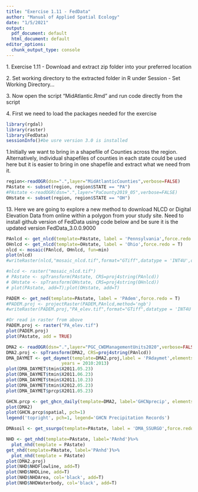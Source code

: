 ---
title: "Exercise 1.11 - FedData"
author: "Manual of Applied Spatial Ecology"
date: "1/5/2021"
output: 
  pdf_document: default
  html_document: default
editor_options: 
  chunk_output_type: console
---
1\. Exercise 1.11 - Download and extract zip folder into your preferred location

2\. Set working directory to the extracted folder in R under Session - Set Working Directory...

3\. Now open the script "MidAtlantic.Rmd" and run code directly from the script

4\. First we need to load the packages needed for the exercise
```{r warning=FALSE, message=FALSE}
library(rgdal)
library(raster)
library(FedData)
sessionInfo()#be usre version 3.0 is installed
```
1\.Initially we want to bring in a shapefile of Counties across the region. Alternatively, individual shapefiles of counties in each state could be used here but it is easier to bring in one shapefile and extract what we need from it.
```{r}
region<-readOGR(dsn=".",layer="MidAtlanticCounties",verbose=FALSE)
PAstate <- subset(region, region$STATE == "PA")
#PAstate <-readOGR(dsn=".",layer="PaCounty2019_05",verbose=FALSE)
OHstate <- subset(region, region$STATE == "OH")

```
13\. Here we are going to explore a new method to download NLCD or Digital Elevation Data from online within a polygon from your study site. Need to install github version of FedData using code below and be sure it is the updated version FedData_3.0.0.9000
```{r}
PAnlcd <- get_nlcd(template=PAstate, label = 'Pennsylvania',force.redo = T)
OHnlcd <- get_nlcd(template=OHstate, label = 'Ohio',force.redo = T)
nlcd <- mosaic(PAnlcd, OHnlcd, fun=min)
plot(nlcd)
#writeRaster(nlcd,"mosaic_nlcd.tif",format="GTiff",datatype = 'INT4U',overwrite=T)

#nlcd <- raster("mosaic_nlcd.tif")
# PAstate <- spTransform(PAstate, CRS=proj4string(PAnlcd))
# OHstate <- spTransform(OHstate, CRS=proj4string(OHnlcd))
# plot(PAstate, add=T);plot(OHstate, add=T)

PADEM <- get_ned(template=PAstate, label = 'PAdem',force.redo = T)
#PADEM.proj <- projectRaster(PADEM,PAnlcd,method='ngb')
#writeRaster(PADEM.proj,"PA_elev.tif",format="GTiff",datatype = 'INT4U',overwrite=T)

#Or read in raster from above
PADEM.proj <- raster("PA_elev.tif")
plot(PADEM.proj)
plot(PAstate, add = TRUE)
```


```{r}
DMA2 <- readOGR(dsn=".",layer="PGC_CWDManagementUnits2020",verbose=FALSE)
DMA2.proj <- spTransform(DMA2, CRS=proj4string(PAnlcd))
DMA_DAYMET <- get_daymet(template=DMA2.proj,label = 'PAdaymet',elements = c('prcp','tmin','tmax'),
                     years = 2010:2013)
plot(DMA_DAYMET$tmin$X2011.05.23)
plot(DMA_DAYMET$tmin$X2011.06.23)
plot(DMA_DAYMET$tmin$X2011.10.23)
plot(DMA_DAYMET$tmin$X2012.05.23)
plot(DMA_DAYMET$prcp$X2011.05.23)

GHCN.prcp <- get_ghcn_daily(template=DMA2, label='GHCNprecip', elements=c('prcp'))
plot(DMA2)
plot(GHCN.prcp$spatial, pch=1)
legend('topright', pch=1, legend='GHCN Precipitation Records')
```


```{r}
DMAsoil <- get_ssurgo(template=PAstate, label = 'DMA_SSURGO',force.redo = T) 


```

```{r}
NHD <- get_nhd(template=PAstate, label='PAnhd')%>%
  plot_nhd(template = PAstate)
get_nhd(template=PAstate, label='PAnhd')%>%
  plot_nhd(template = PAstate)
plot(DMA2.proj)
plot(NHD$NHDFlowline, add=T)
plot(NHD$NHDLine, add=T)
plot(NHD$NHDArea, col='black', add=T)
plot(NHD$NHDWaterbody, col='black', add=T)
```


